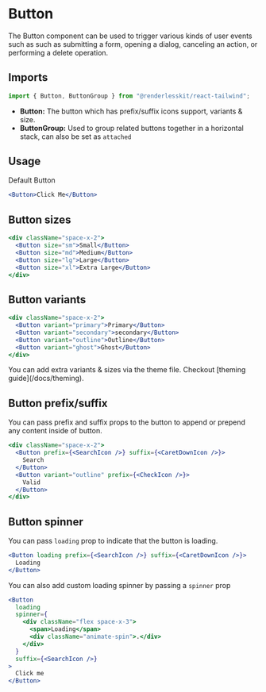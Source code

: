 
# Button

The Button component can be used to trigger various kinds of user events such as such as submitting a form, opening a dialog, canceling an action, or performing a delete operation.

<ComponentLinks github="button" theme="button" story="primitives-button" />

## Imports

```jsx
import { Button, ButtonGroup } from "@renderlesskit/react-tailwind";
```

- **Button:** The button which has prefix/suffix icons support, variants & size.
- **ButtonGroup:** Used to group related buttons together in a horizontal stack, can also be set as `attached`

## Usage

Default Button

```jsx live
<Button>Click Me</Button>
```

## Button sizes

```jsx live
<div className="space-x-2">
  <Button size="sm">Small</Button>
  <Button size="md">Medium</Button>
  <Button size="lg">Large</Button>
  <Button size="xl">Extra Large</Button>
</div>
```

## Button variants

```jsx live
<div className="space-x-2">
  <Button variant="primary">Primary</Button>
  <Button variant="secondary">secondary</Button>
  <Button variant="outline">Outline</Button>
  <Button variant="ghost">Ghost</Button>
</div>
```

<Callout>
  You can add extra variants & sizes via the theme file. Checkout [theming
  guide](/docs/theming).
</Callout>

## Button prefix/suffix

You can pass prefix and suffix props to the button to append or prepend any content inside of button.

```jsx live
<div className="space-x-2">
  <Button prefix={<SearchIcon />} suffix={<CaretDownIcon />}>
    Search
  </Button>
  <Button variant="outline" prefix={<CheckIcon />}>
    Valid
  </Button>
</div>
```

## Button spinner

You can pass `loading` prop to indicate that the button is loading.

```jsx live
<Button loading prefix={<SearchIcon />} suffix={<CaretDownIcon />}>
  Loading
</Button>
```

You can also add custom loading spinner by passing a `spinner` prop

```jsx live
<Button
  loading
  spinner={
    <div className="flex space-x-3">
      <span>Loading</span>
      <div className="animate-spin">.</div>
    </div>
  }
  suffix={<SearchIcon />}
>
  Click me
</Button>
```
